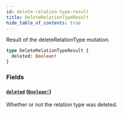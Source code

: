 ```yaml
---
id: delete-relation-type-result
title: DeleteRelationTypeResult
hide_table_of_contents: true
---
```



Result of the deleteRelationType mutation.

```graphql
type DeleteRelationTypeResult {
  deleted: Boolean!
}
```


### Fields

#### [`deleted`](#) ([`Boolean!`](/docs/directory-api-reference/schema/scalars/boolean))

Whether or not the relation type was deleted.




